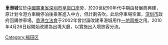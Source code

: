 {{mergeto|皇崗口岸}}
{{notability unreferenced|time=2011-03-28T05:01:44+00:00}}
{{unreferenced|time=2011-03-28T05:01:44+00:00}}
'''車港城'''位於[[中國|中國]][[廣東省|廣東省]][[深圳市|深圳市]][[皇崗口岸|皇崗口岸]]旁，於20世紀90年代中期由發展商興建，原计划令港方車輛停泊後乘客進入中方，但計劃告吹。此后停車場空置，[[深圳市|深圳市]]政府回購停車場。[[香港|香港]][[香港特別行政區立法會|立法會]]于2002年曾討論改建車港城用作[[一地兩檢|一地兩檢]]之用。2010年4月26日起開始改建為出境大廳，以實施出入境旅客分流。
[[Category:福田区|Category:福田区]]